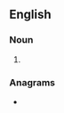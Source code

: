 ==English==

===Noun===
{{head|en|noun plural form}}

# {{plural of|dasher|lang=en}}

===Anagrams===
* {{anagrams|en|Sheards|shaders|sheards}}